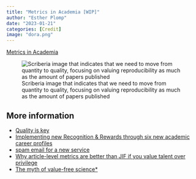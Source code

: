 ```yaml
---
title: "Metrics in Academia [WIP]"
author: "Esther Plomp"
date: "2023-01-21"
categories: [Credit]
image: "dora.png"
---
```


[Metrics in Academia](https://doi.org/10.5281/zenodo.6365456)

![Scriberia image that indicates that we need to move from quantity to quality, focusing on valuing reproducibility as much as the amount of papers published](https://www.turing.ac.uk/sites/default/files/inline-images/Culture%20shift.jpg "Time for a cultural shift")

## **More information**

-   [Quality is key](https://openworking.wordpress.com/2021/09/01/quality-is-key/)
-   [Implementing new Recognition & Rewards through six new academic career profiles](https://www.youtube.com/watch?v=iRBCXUC3NDE)
-   [spam email for a new service](https://fediscience.org/@ct_bergstrom/109704497476849753)
-   [Why article-level metrics are better than JIF if you value talent over privilege](https://ideophone.org/why-article-level-metrics-are-better-than-jif-if-you-value-talent-over-privilege/)
-   [The myth of value-free science\*](https://irisvanrooijcogsci.com/2024/03/03/the-myth-of-value-free-science/)
